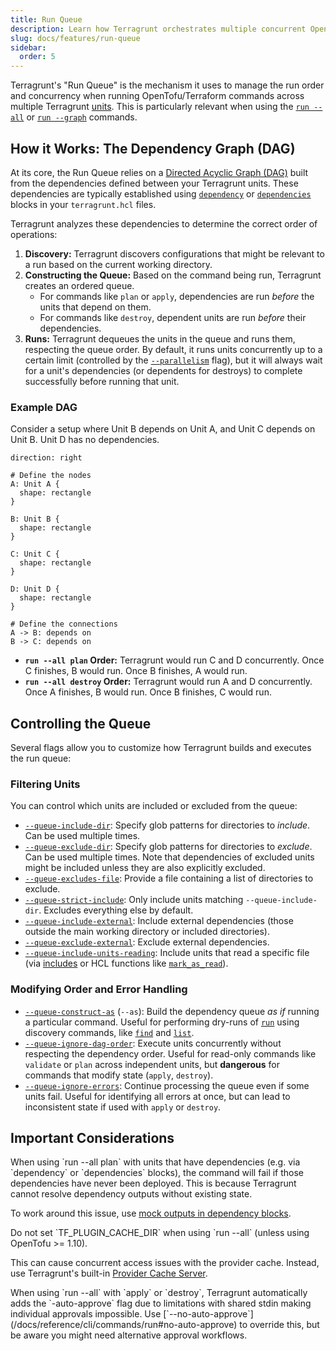```yaml
---
title: Run Queue
description: Learn how Terragrunt orchestrates multiple concurrent OpenTofu/Terraform runs.
slug: docs/features/run-queue
sidebar:
  order: 5
---
```



Terragrunt's "Run Queue" is the mechanism it uses to manage the run order and concurrency when running OpenTofu/Terraform commands across multiple Terragrunt [units](/docs/features/units). This is particularly relevant when using the [`run --all`](/docs/reference/cli/commands/run#all) or [`run --graph`](/docs/reference/cli/commands/run#graph) commands.

## How it Works: The Dependency Graph (DAG)

At its core, the Run Queue relies on a [Directed Acyclic Graph (DAG)](/docs/getting-started/terminology#directed-acyclic-graph-dag) built from the dependencies defined between your Terragrunt units. These dependencies are typically established using [`dependency`](/docs/reference/hcl/blocks#dependency) or [`dependencies`](/docs/reference/hcl/blocks#dependencies) blocks in your `terragrunt.hcl` files.

Terragrunt analyzes these dependencies to determine the correct order of operations:

1.  **Discovery:** Terragrunt discovers configurations that might be relevant to a run based on the current working directory.
2.  **Constructing the Queue:** Based on the command being run, Terragrunt creates an ordered queue.
    *   For commands like `plan` or `apply`, dependencies are run *before* the units that depend on them.
    *   For commands like `destroy`, dependent units are run *before* their dependencies.
3.  **Runs:** Terragrunt dequeues the units in the queue and runs them, respecting the queue order. By default, it runs units concurrently up to a certain limit (controlled by the [`--parallelism`](/docs/reference/cli/commands/run#parallelism) flag), but it will always wait for a unit's dependencies (or dependents for destroys) to complete successfully before running that unit.

### Example DAG

Consider a setup where Unit B depends on Unit A, and Unit C depends on Unit B. Unit D has no dependencies.

```d2
direction: right

# Define the nodes
A: Unit A {
  shape: rectangle
}

B: Unit B {
  shape: rectangle
}

C: Unit C {
  shape: rectangle
}

D: Unit D {
  shape: rectangle
}

# Define the connections
A -> B: depends on
B -> C: depends on
```

-   **`run --all plan` Order:** Terragrunt would run C and D concurrently. Once C finishes, B would run. Once B finishes, A would run.
-   **`run --all destroy` Order:** Terragrunt would run A and D concurrently. Once A finishes, B would run. Once B finishes, C would run.

## Controlling the Queue

Several flags allow you to customize how Terragrunt builds and executes the run queue:

### Filtering Units

You can control which units are included or excluded from the queue:

-   [`--queue-include-dir`](/docs/reference/cli/commands/run#queue-include-dir): Specify glob patterns for directories to *include*. Can be used multiple times.
-   [`--queue-exclude-dir`](/docs/reference/cli/commands/run#queue-exclude-dir): Specify glob patterns for directories to *exclude*. Can be used multiple times. Note that dependencies of excluded units might be included unless they are also explicitly excluded.
-   [`--queue-excludes-file`](/docs/reference/cli/commands/run#queue-excludes-file): Provide a file containing a list of directories to exclude.
-   [`--queue-strict-include`](/docs/reference/cli/commands/run#queue-strict-include): Only include units matching `--queue-include-dir`. Excludes everything else by default.
-   [`--queue-include-external`](/docs/reference/cli/commands/run#queue-include-external): Include external dependencies (those outside the main working directory or included directories).
-   [`--queue-exclude-external`](/docs/reference/cli/commands/run#queue-exclude-external): Exclude external dependencies.
-   [`--queue-include-units-reading`](/docs/reference/cli/commands/run#queue-include-units-reading): Include units that read a specific file (via [includes](/docs/reference/hcl/blocks#include) or HCL functions like [`mark_as_read`](/docs/reference/hcl/functions#mark_as_read)).

### Modifying Order and Error Handling

-   [`--queue-construct-as`](/docs/reference/cli/commands/list#queue-construct-as) (`--as`): Build the dependency queue *as if* running a particular command. Useful for performing dry-runs of [`run`](/docs/reference/cli/commands/run) using discovery commands, like [`find`](/docs/reference/cli/commands/find) and [`list`](/docs/reference/cli/commands/list).
-   [`--queue-ignore-dag-order`](/docs/reference/cli/commands/run#queue-ignore-dag-order): Execute units concurrently without respecting the dependency order. Useful for read-only commands like `validate` or `plan` across independent units, but **dangerous** for commands that modify state (`apply`, `destroy`).
-   [`--queue-ignore-errors`](/docs/reference/cli/commands/run#queue-ignore-errors): Continue processing the queue even if some units fail. Useful for identifying all errors at once, but can lead to inconsistent state if used with `apply` or `destroy`.

## Important Considerations

<Aside type="caution">
When using `run --all plan` with units that have dependencies (e.g. via `dependency` or `dependencies` blocks), the command will fail if those dependencies have never been deployed. This is because Terragrunt cannot resolve dependency outputs without existing state.

To work around this issue, use [mock outputs in dependency blocks](/docs/reference/hcl/blocks/#dependency).
</Aside>

<Aside type="caution">
Do not set `TF_PLUGIN_CACHE_DIR` when using `run --all` (unless using OpenTofu >= 1.10).

This can cause concurrent access issues with the provider cache. Instead, use Terragrunt's built-in [Provider Cache Server](/docs/features/provider-cache-server/).
</Aside>

<Aside type="caution">
When using `run --all` with `apply` or `destroy`, Terragrunt automatically adds the `-auto-approve` flag due to limitations with shared stdin making individual approvals impossible. Use [`--no-auto-approve`](/docs/reference/cli/commands/run#no-auto-approve) to override this, but be aware you might need alternative approval workflows.
</Aside>
